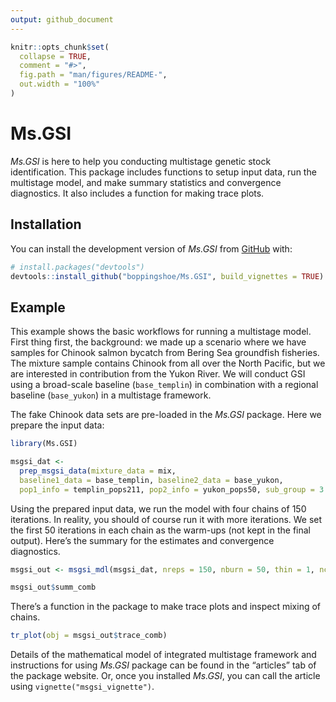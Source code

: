 ```yaml
---
output: github_document
---
```


<!-- README.md is generated from README.Rmd. Please edit that file -->

```r
knitr::opts_chunk$set(
  collapse = TRUE,
  comment = "#>",
  fig.path = "man/figures/README-",
  out.width = "100%"
)
```

# Ms.GSI

<!-- badges: start -->
<!-- badges: end -->

*Ms.GSI* is here to help you conducting multistage genetic stock identification. This package includes functions to setup input data, run the multistage model, and make summary statistics and convergence diagnostics. It also includes a function for making trace plots.

## Installation

You can install the development version of *Ms.GSI* from [GitHub](https://github.com/boppingshoe/Ms.GSI) with:

``` r
# install.packages("devtools")
devtools::install_github("boppingshoe/Ms.GSI", build_vignettes = TRUE)
```

## Example

This example shows the basic workflows for running a multistage model. First thing first, the background: we made up a scenario where we have samples for Chinook salmon bycatch from Bering Sea groundfish fisheries. The mixture sample contains Chinook from all over the North Pacific, but we are interested in contribution from the Yukon River. We will conduct GSI using a broad-scale baseline (`base_templin`) in combination with a regional baseline (`base_yukon`) in a multistage framework.

The fake Chinook data sets are pre-loaded in the *Ms.GSI* package. Here we prepare the input data:

```r

library(Ms.GSI)

msgsi_dat <-
  prep_msgsi_data(mixture_data = mix,
  baseline1_data = base_templin, baseline2_data = base_yukon,
  pop1_info = templin_pops211, pop2_info = yukon_pops50, sub_group = 3:5)


```

Using the prepared input data, we run the model with four chains of 150 iterations. In reality, you should of course run it with more iterations. We set the first 50 iterations in each chain as the warm-ups (not kept in the final output). Here's the summary for the estimates and convergence diagnostics.

```r

msgsi_out <- msgsi_mdl(msgsi_dat, nreps = 150, nburn = 50, thin = 1, nchains = 4)

msgsi_out$summ_comb

```

There's a function in the package to make trace plots and inspect mixing of chains.

```r

tr_plot(obj = msgsi_out$trace_comb)

```

Details of the mathematical model of integrated multistage framework and instructions for using *Ms.GSI* package can be found in the "articles" tab of the package website. Or, once you installed *Ms.GSI*, you can call the article using `vignette("msgsi_vignette")`.


